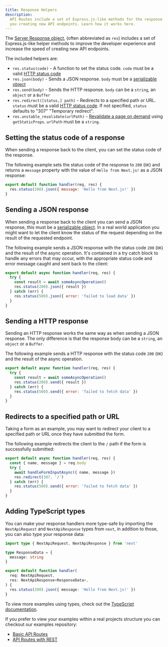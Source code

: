 ```yaml
---
title: Response Helpers
description:
  API Routes include a set of Express.js-like methods for the response to help
  you creating new API endpoints. Learn how it works here.
---
```


The
[Server Response object](https://nodejs.org/api/http.html#http_class_http_serverresponse),
(often abbreviated as `res`) includes a set of Express.js-like helper methods to
improve the developer experience and increase the speed of creating new API
endpoints.

The included helpers are:

- `res.status(code)` - A function to set the status code. `code` must be a valid
  [HTTP status code](https://en.wikipedia.org/wiki/List_of_HTTP_status_codes)
- `res.json(body)` - Sends a JSON response. `body` must be a
  [serializable object](https://developer.mozilla.org/en-US/docs/Glossary/Serialization)
- `res.send(body)` - Sends the HTTP response. `body` can be a `string`, an
  `object` or a `Buffer`
- `res.redirect([status,] path)` - Redirects to a specified path or URL.
  `status` must be a valid
  [HTTP status code](https://en.wikipedia.org/wiki/List_of_HTTP_status_codes).
  If not specified, `status` defaults to "307" "Temporary redirect".
- `res.unstable_revalidate(urlPath)` -
  [Revalidate a page on demand](/docs/basic-features/data-fetching/incremental-static-regeneration.md#on-demand-revalidation-beta)
  using `getStaticProps`. `urlPath` must be a `string`.

## Setting the status code of a response

When sending a response back to the client, you can set the status code of the
response.

The following example sets the status code of the response to `200` (`OK`) and
returns a `message` property with the value of `Hello from Next.js!` as a JSON
response:

```js
export default function handler(req, res) {
  res.status(200).json({ message: 'Hello from Next.js!' })
}
```

## Sending a JSON response

When sending a response back to the client you can send a JSON response, this
must be a
[serializable object](https://developer.mozilla.org/en-US/docs/Glossary/Serialization).
In a real world application you might want to let the client know the status of
the request depending on the result of the requested endpoint.

The following example sends a JSON response with the status code `200` (`OK`)
and the result of the async operation. It's contained in a try catch block to
handle any errors that may occur, with the appropriate status code and error
message caught and sent back to the client:

```js
export default async function handler(req, res) {
  try {
    const result = await someAsyncOperation()
    res.status(200).json({ result })
  } catch (err) {
    res.status(500).json({ error: 'failed to load data' })
  }
}
```

## Sending a HTTP response

Sending an HTTP response works the same way as when sending a JSON response. The
only difference is that the response body can be a `string`, an `object` or a
`Buffer`.

The following example sends a HTTP response with the status code `200` (`OK`)
and the result of the async operation.

```js
export default async function handler(req, res) {
  try {
    const result = await someAsyncOperation()
    res.status(200).send({ result })
  } catch (err) {
    res.status(500).send({ error: 'failed to fetch data' })
  }
}
```

## Redirects to a specified path or URL

Taking a form as an example, you may want to redirect your client to a specified
path or URL once they have submitted the form.

The following example redirects the client to the `/` path if the form is
successfully submitted:

```js
export default async function handler(req, res) {
  const { name, message } = req.body
  try {
    await handleFormInputAsync({ name, message })
    res.redirect(307, '/')
  } catch (err) {
    res.status(500).send({ error: 'failed to fetch data' })
  }
}
```

## Adding TypeScript types

You can make your response handlers more type-safe by importing the
`NextApiRequest` and `NextApiResponse` types from `next`, in addition to those,
you can also type your response data:

```ts
import type { NextApiRequest, NextApiResponse } from 'next'

type ResponseData = {
  message: string
}

export default function handler(
  req: NextApiRequest,
  res: NextApiResponse<ResponseData>,
) {
  res.status(200).json({ message: 'Hello from Next.js!' })
}
```

To view more examples using types, check out the
[TypeScript documentation](/docs/basic-features/typescript.md#api-routes).

If you prefer to view your examples within a real projects structure you can
checkout our examples repository:

- [Basic API Routes](https://github.com/vercel/next.js/tree/canary/examples/api-routes)
- [API Routes with REST](https://github.com/vercel/next.js/tree/canary/examples/api-routes-rest)
